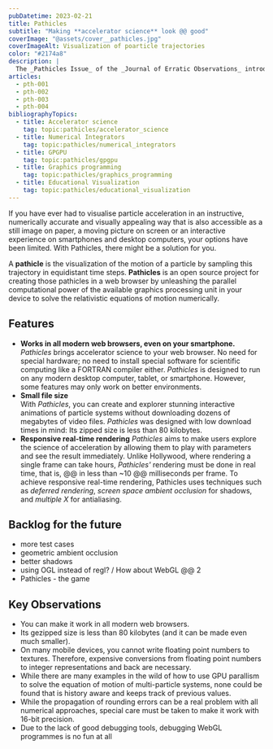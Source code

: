 ```yaml
---
pubDatetime: 2023-02-21
title: Pathicles
subtitle: "Making **accelerator science** look @@ good"
coverImage: "@assets/cover__pathicles.jpg"
coverImageAlt: Visualization of poarticle trajectories
color: "#2174a8"
description: |
  The _Pathicles Issue_ of the _Journal of Erratic Observations_ introduces an open-source visualization framework for the movement of charged particles in electromagnetic fields.
articles:
  - pth-001
  - pth-002
  - pth-003
  - pth-004
bibliographyTopics:
  - title: Accelerator science
    tag: topic:pathicles/accelerator_science
  - title: Numerical Integrators
    tag: topic:pathicles/numerical_integrators
  - title: GPGPU
    tag: topic:pathicles/gpgpu
  - title: Graphics programming
    tag: topic:pathicles/graphics_programming
  - title: Educational Visualization
    tag: topic:pathicles/educational_visualization
---
```


If you have ever had to visualise particle acceleration in an instructive, numerically accurate and visually appealing way that is also accessible as a still image on paper, a moving picture on screen or an interactive experience on smartphones and desktop computers, your options have been limited. With Pathicles, there might be a solution for you.

A **pathicle** is the visualization of the motion of a particle by sampling this trajectory in equidistant time steps. **Pathicles** is an open source project for creating those pathicles in a web browser by unleashing the parallel computational power of the available graphics processing unit in your device to solve the relativistic equations of motion numerically.

## Features

- **Works in all modern web browsers, even on your smartphone.**  
   _Pathicles_ brings accelerator science to your web browser. No need for special hardware; no need to install special software for scientific computing like a FORTRAN compiler either. _Pathicles_ is designed to run on any modern desktop computer, tablet, or smartphone. However, some features may only work on better environments.
- **Small file size**  
  With _Pathicles_, you can create and explorer stunning interactive animations of particle systems without downloading dozens of megabytes of video files. _Pathicles_ was designed with low download times in mind: Its zipped size is less than 80 kilobytes.
- **Responsive real-time rendering**
  _Pathicles_ aims to make users explore the science of acceleration by allowing them to play with parameters and see the result immediately. Unlike Hollywood, where rendering a single frame can take hours, _Pathicles'_ rendering must be done in real time, that is, @@ in less than \~10 @@ milliseconds per frame. To achieve responsive real-time rendering, Pathicles uses techniques such as _deferred rendering_, _screen space ambient occlusion_ for shadows, and _multiple X_ for antialiasing.

## Backlog for the future

- more test cases
- geometric ambient occlusion
- better shadows
- using OGL instead of regl? / How about WebGL @@ 2
- Pathicles - the game

## Key Observations

- You can make it work in all modern web browsers.
- Its gezipped size is less than 80 kilobytes (and it can be made even much smaller).
- On many mobile devices, you cannot write floating point numbers to textures. Therefore, expensive conversions from floating point numbers to integer representations and back are necessary.
- While there are many examples in the wild of how to use GPU parallism to solve the equation of motion of multi-particle systems, none could be found that is history aware and keeps track of previous values.
- While the propagation of rounding errors can be a real problem with all numerical approaches, special care must be taken to make it work with 16-bit precision.
- Due to the lack of good debugging tools, debugging WebGL programmes is no fun at all
